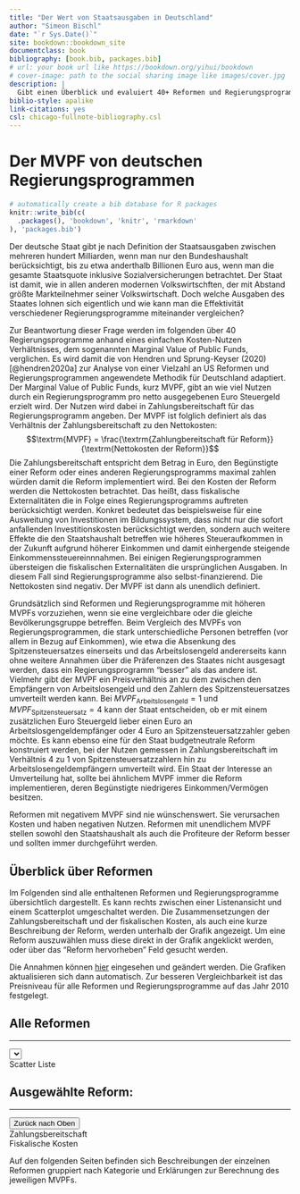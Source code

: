 ```yaml
--- 
title: "Der Wert von Staatsausgaben in Deutschland"
author: "Simeon Bischl"
date: "`r Sys.Date()`"
site: bookdown::bookdown_site
documentclass: book
bibliography: [book.bib, packages.bib]
# url: your book url like https://bookdown.org/yihui/bookdown
# cover-image: path to the social sharing image like images/cover.jpg
description: |
  Gibt einen Überblick und evaluiert 40+ Reformen und Regierungsprogramme hinsichtlich ihrer Effektivität.
biblio-style: apalike
link-citations: yes
csl: chicago-fullnote-bibliography.csl
---
```

# Der MVPF von deutschen Regierungsprogrammen
```r
# automatically create a bib database for R packages
knitr::write_bib(c(
  .packages(), 'bookdown', 'knitr', 'rmarkdown'
), 'packages.bib')
```

Der deutsche Staat gibt je nach Definition der Staatsausgaben zwischen mehreren hundert Milliarden, wenn man nur den Bundeshaushalt berücksichtigt, bis zu etwa anderthalb Billionen Euro aus, wenn man die gesamte Staatsquote inklusive Sozialversicherungen betrachtet. Der Staat ist damit, wie in allen anderen modernen Volkswirtschften, der mit Abstand größte Markteilnehmer seiner Volkswirtschaft.  Doch welche Ausgaben des Staates lohnen sich eigentlich und wie kann man die Effektivität verschiedener Regierungsprogramme miteinander vergleichen?

Zur Beantwortung dieser Frage werden im folgenden über 40 Regierungsprogramme anhand eines einfachen Kosten-Nutzen Verhältnisses, dem sogenannten Marginal Value of Public Funds, verglichen. Es wird damit die von Hendren und Sprung-Keyser (2020)[@hendren2020a] zur Analyse von einer Vielzahl an US Reformen und Regierungsprogrammen angewendete Methodik für Deutschland adaptiert.
Der Marginal Value of Public Funds, kurz MVPF, gibt an wie viel Nutzen durch ein Regierungsprogramm pro netto ausgegebenen Euro Steuergeld erzielt wird. Der Nutzen wird dabei in Zahlungsbereitschaft für das Regierungsprogramm angeben. Der MVPF ist folglich definiert als das Verhältnis der Zahlungsbereitschaft zu den Nettokosten:
$$\textrm{MVPF} = \frac{\textrm{Zahlungbereitschaft für Reform}}{\textrm{Nettokosten der Reform}}$$
Die Zahlungsbereitschaft entspricht dem Betrag in Euro, den Begünstigte einer Reform oder eines anderen Regierungsprogramms maximal zahlen würden damit die Reform implementiert wird.
Bei den Kosten der Reform werden die Nettokosten betrachtet. Das heißt, dass fiskalische Externalitäten die in Folge eines Regierungsprogramms auftreten berücksichtigt werden. Konkret bedeutet das beispielsweise für eine Ausweitung von Investitionen im Bildungssystem, dass nicht nur die sofort anfallenden Investitionskosten berücksichtigt werden, sondern auch weitere Effekte die den Staatshaushalt betreffen wie höheres Steueraufkommen in der Zukunft aufgrund höherer Einkommen und damit einhergende steigende Einkommenssteuereinnnahmen. Bei einigen Regierungsprogrammen übersteigen die fiskalischen Externalitäten die ursprünglichen Ausgaben. In diesem Fall sind Regierungsprogramme also selbst-finanzierend. Die Nettokosten sind negativ. Der MVPF ist dann als unendlich definiert.

Grundsätzlich sind Reformen und Regierungsprogramme mit höheren MVPFs vorzuziehen, wenn sie eine vergleichbare oder die gleiche Bevölkerungsgruppe betreffen. Beim Vergleich des MVPFs von Regierungsprogrammen, die stark unterschiedliche Personen betreffen (vor allem in Bezug auf Einkommen), wie etwa die Absenkung des Spitzensteuersatzes einerseits und das Arbeitslosengeld andererseits kann ohne weitere Annahmen über die Präferenzen des Staates nicht ausgesagt werden, dass ein Regierungsprogramm "besser" als das andere ist. Vielmehr gibt der MVPF ein Preisverhältnis an zu dem zwischen den Empfängern von Arbeitslosengeld und den Zahlern des Spitzensteuersatzes umverteilt werden kann. Bei $MVPF_{\textrm{Arbeitslosengeld}}= 1$ und $MVPF_{\textrm{Spitzensteuersatz}} = 4$ kann der Staat entscheiden, ob er mit einem zusätzlichen Euro Steuergeld lieber einen Euro an Arbeitslosgengeldempfänger oder 4 Euro an Spitzensteuersatzzahler geben möchte. Es kann ebenso eine für den Staat budgetneutrale Reform konstruiert werden, bei der Nutzen gemessen in Zahlungsbereitschaft im Verhältnis 4 zu 1 von Spitzensteuersatzzahlern hin zu Arbeitslosengeldempfängern umverteilt wird. Ein Staat der Interesse an Umverteilung hat, sollte bei ähnlichem MVPF immer die Reform implementieren, deren Begünstigte niedrigeres Einkommen/Vermögen besitzen.

Reformen mit negativem MVPF sind nie wünschenswert. Sie verursachen Kosten und haben negativen Nutzen. Reformen mit unendlichem MVPF stellen sowohl den Staatshaushalt als auch die Profiteure der Reform besser und sollten immer durchgeführt werden.



## Überblick über Reformen
Im Folgenden sind alle enthaltenen Reformen und Regierungsprogramme übersichtlich dargestellt. Es kann rechts zwischen einer Listenansicht und einem Scatterplot umgeschaltet werden. Die Zusammensetzungen der Zahlungsbereitschaft und der fiskalischen Kosten, als auch eine kurze Beschreibung der Reform, werden unterhalb der Grafik angezeigt. Um eine Reform auszuwählen muss diese direkt in der Grafik angeklickt werden, oder über das "Reform hervorheben" Feld gesucht werden.

Die Annahmen können <a href="" data-toggle="modal" data-target="#master_assumption">hier</a> eingesehen und geändert werden. Die Grafiken aktualisieren sich dann automatisch. Zur besseren Vergleichbarkeit ist das Preisniveau für alle Reformen und Regierungsprogramme auf das Jahr 2010 festgelegt.

## Alle Reformen
```{=html}
<hr id="hrline">
<div class="textbelowheading">
  <select class="selectpicker assumptionbutton" id="highlightProgram" title="Reform hervorheben" data-size="6" data-width="300px"
  data-live-search="true" onchange="highlightProgram(options[this.selectedIndex].value)"> </select>

  <div class="btn-group btn-group-toggle" id="charttogglediv">
    <label class="btn btn-secondary chartselect active" onclick="activeScatter()" id="select_scatter_chart">Scatter</label>
    <label class="btn btn-secondary chartselect" onclick="activeLine()" id="select_list_chart">Liste</label>
  </div>
</div>
<script>DataLoadedIn.then(() => {
   drawMVPFChart(json_as_array);
})
</script>
<div onmouseenter="openTooltipCurrentProgram()" onmouseleave="openTooltipCurrentProgram()" id="mvpfChartDiv">
  <canvas id="mvpfChart"></canvas>
</div>
<div id="mvpfChartLegend"></div>

<h2>Ausgewählte Reform: <span id="reformname"></span></h2>
<hr id="hrline">
<div class="textbelowheading">
  <span class="text-muted" id="mvpfDisplay"></span>
  <button type="button" class="btn btn-primary assumptionbutton" onclick="jumpInDocument('top')">Zurück nach Oben</button>
</div>





<div id="description"></div>
<div id="wtptext"></div>
<script>DataLoadedIn.then(() => {
  populatePrograms();
  loadDescription("bafoeg2001");
  loadReformName("bafoeg2001");
  updateProgramHeadLine("bafoeg2001");
  loadMVPFText("bafoeg2001");
  loadWTPText("bafoeg2001");
  loadCostText("bafoeg2001");
  jQuery('#bs-select-1 ul li').hover( function(event){
    let myindex =  jQuery(this).index();
    openTooltip(document.getElementById("highlightProgram").options[myindex+1].value);
   });
});
</script>


<!-- Button trigger modal -->


```
<div class="barChartCaptionTitle">Zahlungsbereitschaft</div><div class="figure" style="text-align: center">
<div id="barChart"></div>
<script>DataLoadedIn.then(() => {
  drawBarChart("willingness_to_pay", "bafoeg2001","barChart", "master_assumption");
  })</script>
</div>


<div id="costtext"></div>
<div class="barChartCaptionTitle">Fiskalische Kosten</div><div class="figure" style="text-align: center">
<div id="barChart2"></div>
<script>DataLoadedIn.then(() => {
  drawBarChart("government_net_costs", "bafoeg2001","barChart2", "master_assumption");
})</script>
</div>
<div id="mvpftext"></div>
<script>
</script>


Auf den folgenden Seiten befinden sich Beschreibungen der einzelnen Reformen gruppiert nach Kategorie und Erklärungen zur Berechnung des jeweiligen MVPFs.
